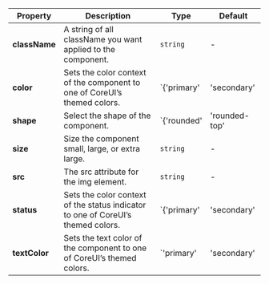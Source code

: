 | Property | Description | Type | Default |
| --- | --- | --- | --- |
| **className** | A string of all className you want applied to the component. | `string` | - |
| **color** | Sets the color context of the component to one of CoreUI’s themed colors. | `{'primary' | 'secondary' | 'success' | 'danger' | 'warning' | 'info' | 'dark' | 'light' | string}` | - |
| **shape** | Select the shape of the component. | `{'rounded' | 'rounded-top' | 'rounded-end' | 'rounded-bottom' | 'rounded-start' | 'rounded-circle' | 'rounded-pill' | 'rounded-0' | 'rounded-1' | 'rounded-2' | 'rounded-3' | string}` | - |
| **size** | Size the component small, large, or extra large. | `string` | - |
| **src** | The src attribute for the img element. | `string` | - |
| **status** | Sets the color context of the status indicator to one of CoreUI’s themed colors. | `{'primary' | 'secondary' | 'success' | 'danger' | 'warning' | 'info' | 'dark' | 'light' | string}` | - |
| **textColor** | Sets the text color of the component to one of CoreUI’s themed colors. | `'primary' | 'secondary' | 'success' | 'danger' | 'warning' | 'info' | 'dark' | 'light' | 'white' | 'muted' | string` | - |
